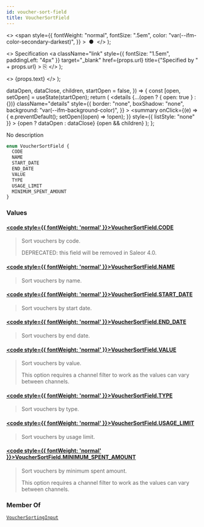 ```yaml
---
id: voucher-sort-field
title: VoucherSortField
---
```


  <>
    <span
      style={{
        fontWeight: "normal",
        fontSize: ".5em",
        color: "var(--ifm-color-secondary-darkest)",
      }}
    >
      &nbsp;●&nbsp;
    </span>
  </>
);

  <>
    Specification
    <a
      className="link"
      style={{ fontSize: "1.5em", paddingLeft: "4px" }}
      target="\_blank"
      href={props.url}
      title={"Specified by " + props.url}
    >
      ⎘
    </a>
  </>
);

  <>
    <span className={props.class}>{props.text}</span>
  </>
);


  dataOpen,
  dataClose,
  children,
  startOpen = false,
}) => {
  const [open, setOpen] = useState(startOpen);
  return (
    <details
      {...(open ? { open: true } : {})}
      className="details"
      style={{
        border: "none",
        boxShadow: "none",
        background: "var(--ifm-background-color)",
      }}
    >
      <summary
        onClick={(e) => {
          e.preventDefault();
          setOpen((open) => !open);
        }}
        style={{ listStyle: "none" }}
      >
        {open ? dataOpen : dataClose}
      </summary>
      {open && children}
    </details>
  );
};

No description

```graphql
enum VoucherSortField {
  CODE
  NAME
  START_DATE
  END_DATE
  VALUE
  TYPE
  USAGE_LIMIT
  MINIMUM_SPENT_AMOUNT
}
```

### Values

#### [<code style={{ fontWeight: 'normal' }}>VoucherSortField.<b>CODE</b></code>](#)

> Sort vouchers by code.
>
> DEPRECATED: this field will be removed in Saleor 4.0.

#### [<code style={{ fontWeight: 'normal' }}>VoucherSortField.<b>NAME</b></code>](#)

> Sort vouchers by name.
>
> <Badge text="Added in Saleor 3.18" class="secondary margin-bottom--sm" />

#### [<code style={{ fontWeight: 'normal' }}>VoucherSortField.<b>START_DATE</b></code>](#)

> Sort vouchers by start date.

#### [<code style={{ fontWeight: 'normal' }}>VoucherSortField.<b>END_DATE</b></code>](#)

> Sort vouchers by end date.

#### [<code style={{ fontWeight: 'normal' }}>VoucherSortField.<b>VALUE</b></code>](#)

> Sort vouchers by value.
>
> This option requires a channel filter to work as the values can vary between channels.

#### [<code style={{ fontWeight: 'normal' }}>VoucherSortField.<b>TYPE</b></code>](#)

> Sort vouchers by type.

#### [<code style={{ fontWeight: 'normal' }}>VoucherSortField.<b>USAGE_LIMIT</b></code>](#)

> Sort vouchers by usage limit.

#### [<code style={{ fontWeight: 'normal' }}>VoucherSortField.<b>MINIMUM_SPENT_AMOUNT</b></code>](#)

> Sort vouchers by minimum spent amount.
>
> This option requires a channel filter to work as the values can vary between channels.

### Member Of

[`VoucherSortingInput`](../../../api-reference/discounts/inputs/voucher-sorting-input) <Badge class="badge badge--secondary" text="input"/>
